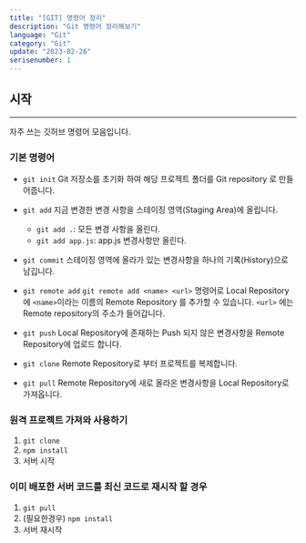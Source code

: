 ```yaml
---
title: "[GIT] 명령어 정리"
description: "Git 명령어 정리해보기"
language: "Git"
category: "Git"
update: "2023-02-26"
serisenumber: 1
---
```

## 시작
---
자주 쓰는 깃허브 명령어 모음입니다.

### 기본 명령어

- `git init`
    Git 저장소를 초기화 하여 해당 프로젝트 폴더를 Git repository 로 만들어줍니다.
    
- `git add`
    지금 변경한 변경 사항을 스테이징 영역(Staging Area)에 올립니다.
    - `git add .`: 모든 변경 사항을 올린다.
    - `git add app.js`: app.js 변경사항만 올린다.

- `git commit`
    스테이징 영역에 올라가 있는 변경사항을 하나의 기록(History)으로 남깁니다.
    
- `git remote add`
    `git remote add <name> <url>` 명령어로 Local Repository 에 `<name>`이라는 이름의 Remote Repository 를 추가할 수 있습니다.
    `<url>` 에는 Remote repository의 주소가 들어갑니다.
    
- `git push`
    Local Repository에 존재하는 Push 되지 않은 변경사항을 Remote Repository에 업로드 합니다.
    
- `git clone`
    Remote Repository로 부터 프로젝트를 복제합니다.
    
- `git pull`
    Remote Repository에 새로 올라온 변경사항을 Local Repository로 가져옵니다.

### 원격 프로젝트 가져와 사용하기
1. `git clone`
2. `npm install`
3. 서버 시작

### 이미 배포한 서버 코드를 최신 코드로 재시작 할 경우
1. `git pull`
2. (필요한경우) `npm install`
3. 서버 재시작